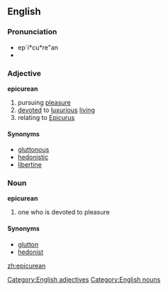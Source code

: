 ==English==

===Pronunciation===
*ep`i*cu*re"an
*{{audio|Epicurean-pronunciation-us.ogg|Audio pronunciation}}

===Adjective===
'''epicurean'''
# pursuing [[pleasure]]
# [[devote]]d to [[luxurious]] [[live|living]]
# relating to [[Epicurus]]

====Synonyms====
* [[gluttonous]]
* [[hedonistic]]
* [[libertine]]

===Noun===
'''epicurean'''
# one who is devoted to pleasure

====Synonyms====
* [[glutton]]
* [[hedonist]]

[[Category:English adjectives]]
[[Category:English nouns]]

[[zh:epicurean]]